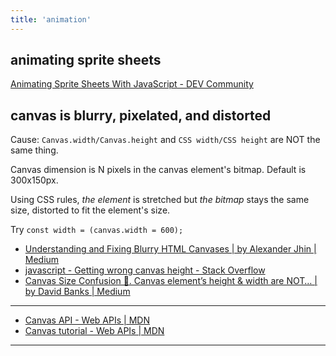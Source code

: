 ```yaml
---
title: 'animation'
---
```


##  animating sprite sheets

[Animating Sprite Sheets With JavaScript - DEV Community](https://dev.to/martyhimmel/animating-sprite-sheets-with-javascript-ag3)

## canvas is blurry, pixelated, and distorted

Cause: `Canvas.width/Canvas.height` and `CSS width/CSS height` are NOT the same thing.

Canvas dimension is N pixels in the canvas element's bitmap. Default is 300x150px.

Using CSS rules, *the element* is stretched but *the bitmap* stays the same size, distorted to fit the element's size.

Try `const width = (canvas.width = 600);`

- [Understanding and Fixing Blurry HTML Canvases | by Alexander Jhin | Medium](https://medium.com/@doomgoober/understanding-html-canvas-scaling-and-sizing-c04925d9a830)
- [javascript - Getting wrong canvas height - Stack Overflow](https://stackoverflow.com/questions/22198079/getting-wrong-canvas-height)
- [Canvas Size Confusion 🤦. Canvas element’s height & width are NOT… | by David Banks | Medium](https://medium.com/@banksysan_10088/webgl-canvas-size-confusion-fde3e360f4e9)

---

- [Canvas API - Web APIs | MDN](https://developer.mozilla.org/en-US/docs/Web/API/Canvas_API)
- [Canvas tutorial - Web APIs | MDN](https://developer.mozilla.org/en-US/docs/Web/API/Canvas_API/Tutorial)

---